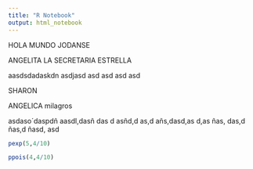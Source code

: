 ```yaml
---
title: "R Notebook"
output: html_notebook
---
```


HOLA MUNDO JODANSE


ANGELITA LA SECRETARIA ESTRELLA 

aasdsdadaskdn
asdjasd
asd
asd
asd
asd


SHARON 



ANGELICA milagros




asdaso´daspdñ
aasdl,dasñ
das
d
asñd,d
as,d
añs,dasd,as
d,as
ñas,
das,d
ñas,d
ñasd,
asd

```r
pexp(5,4/10)
```



```r
ppois(4,4/10)
```


